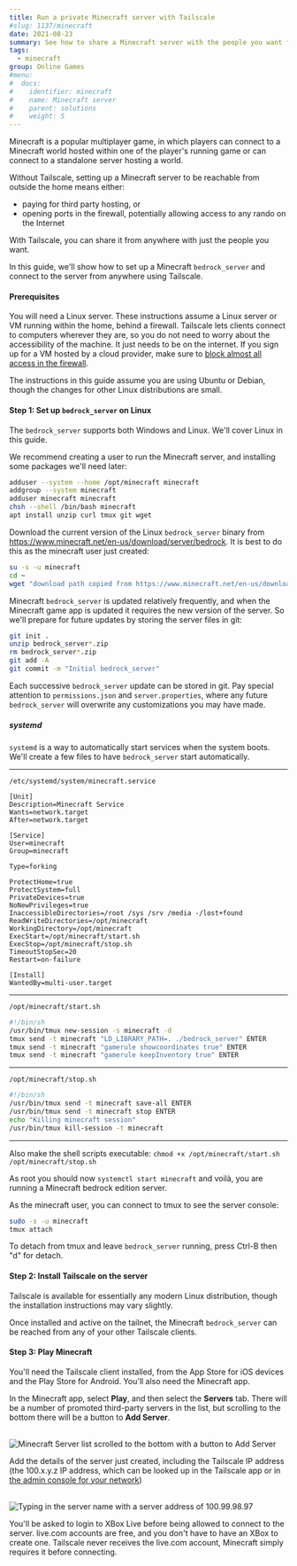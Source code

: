 ```yaml
---
title: Run a private Minecraft server with Tailscale
#slug: 1137/minecraft
date: 2021-08-23
summary: See how to share a Minecraft server with the people you want from anywhere.
tags:
  - minecraft
group: Online Games
#menu:
#  docs:
#    identifier: minecraft
#    name: Minecraft server
#    parent: solutions
#    weight: 5
---
```


Minecraft is a popular multiplayer game, in which players can connect to
a Minecraft world hosted within one of the player's running game or can
connect to a standalone server hosting a world.

Without Tailscale, setting up a Minecraft server to be reachable from outside
the home means either:

- paying for third party hosting, or
- opening ports in the firewall, potentially allowing access to any rando on the Internet

With Tailscale, you can share it from anywhere with just the people you want.

In this guide, we'll show how to set up a Minecraft `bedrock_server` and connect
to the server from anywhere using Tailscale.

#### Prerequisites

You will need a Linux server. These instructions assume a Linux server or VM
running within the home, behind a firewall. Tailscale lets clients connect to
computers wherever they are, so you do not need to worry about the
accessibility of the machine. It just needs to be on the internet. If you sign
up for a VM hosted by a cloud provider, make sure to
[block almost all access in the firewall](/kb/1082/firewall-ports/).

The instructions in this guide assume you are using Ubuntu or Debian, though
the changes for other Linux distributions are small.

#### Step 1: Set up `bedrock_server` on Linux

The `bedrock_server` supports both Windows and Linux. We'll cover Linux in
this guide.

We recommend creating a user to run the Minecraft server, and installing some
packages we'll need later:

```sh
adduser --system --home /opt/minecraft minecraft
addgroup --system minecraft
adduser minecraft minecraft
chsh --shell /bin/bash minecraft
apt install unzip curl tmux git wget
```

Download the current version of the Linux `bedrock_server` binary from
https://www.minecraft.net/en-us/download/server/bedrock. It is best to
do this as the minecraft user just created:

```sh
su -s -u minecraft
cd ~
wget "download path copied from https://www.minecraft.net/en-us/download/server/bedrock"
```

Minecraft `bedrock_server` is updated relatively frequently, and when the
Minecraft game app is updated it requires the new version of the server.
So we'll prepare for future updates by storing the server files in git:

```sh
git init .
unzip bedrock_server*.zip
rm bedrock_server*.zip
git add -A
git commit -m "Initial bedrock_server"
```

Each successive `bedrock_server` update can be stored in git. Pay special attention
to `permissions.json` and `server.properties`, where any future `bedrock_server`
will overwrite any customizations you may have made.

##### systemd

`systemd` is a way to automatically start services when the system boots. We'll
create a few files to have `bedrock_server` start automatically.

---

`/etc/systemd/system/minecraft.service`

```
[Unit]
Description=Minecraft Service
Wants=network.target
After=network.target

[Service]
User=minecraft
Group=minecraft

Type=forking

ProtectHome=true
ProtectSystem=full
PrivateDevices=true
NoNewPrivileges=true
InaccessibleDirectories=/root /sys /srv /media -/lost+found
ReadWriteDirectories=/opt/minecraft
WorkingDirectory=/opt/minecraft
ExecStart=/opt/minecraft/start.sh
ExecStop=/opt/minecraft/stop.sh
TimeoutStopSec=20
Restart=on-failure

[Install]
WantedBy=multi-user.target
```

---

`/opt/minecraft/start.sh`

```sh
#!/bin/sh
/usr/bin/tmux new-session -s minecraft -d
tmux send -t minecraft "LD_LIBRARY_PATH=. ./bedrock_server" ENTER
tmux send -t minecraft "gamerule showcoordinates true" ENTER
tmux send -t minecraft "gamerule keepInventory true" ENTER
```

---

`/opt/minecraft/stop.sh`

```sh
#!/bin/sh
/usr/bin/tmux send -t minecraft save-all ENTER
/usr/bin/tmux send -t minecraft stop ENTER
echo "Killing minecraft session"
/usr/bin/tmux kill-session -t minecraft
```

---

Also make the shell scripts executable: `chmod +x /opt/minecraft/start.sh /opt/minecraft/stop.sh`

As root you should now `systemctl start minecraft` and voilà, you are running
a Minecraft bedrock edition server.

As the minecraft user, you can connect to tmux to see the server console:

```sh
sudo -s -u minecraft
tmux attach
```

To detach from tmux and leave `bedrock_server` running, press Ctrl-B
then "d" for detach.

#### Step 2: Install Tailscale on the server

Tailscale is available for essentially any modern Linux distribution, though the
installation instructions may vary slightly.

<DownloadTailscale />

Once installed and active on the tailnet, the Minecraft `bedrock_server` can be
reached from any of your other Tailscale clients.

#### Step 3: Play Minecraft

You'll need the Tailscale client installed, from the App Store for iOS devices
and the Play Store for Android. You'll also need the Minecraft app.

In the Minecraft app, select **Play**, and then select the **Servers** tab. There will be a
number of promoted third-party servers in the list, but scrolling to the
bottom there will be a button to **Add Server**.

<br />
<Image
  src="/images/solutions/minecraft-bedrock/add-server.png"
  width={2160}
  height={1080}
  alt="Minecraft Server list scrolled to the bottom with a button to Add Server"
/>

Add the details of the server just created, including the Tailscale IP address
(the 100.x.y.z IP address, which can be looked up in the Tailscale app
or in [the admin console for your
network](https://login.tailscale.com/admin/machines))

<br />
<Image
  src="/images/solutions/minecraft-bedrock/server-details.png"
  width={2160}
  height={1080}
  alt="Typing in the server name with a server address of 100.99.98.97"
/>

You'll be asked to login to XBox Live before being allowed to connect to the
server. live.com accounts are free, and you don't have to have an XBox to
create one. Tailscale never receives the live.com account, Minecraft simply
requires it before connecting.
